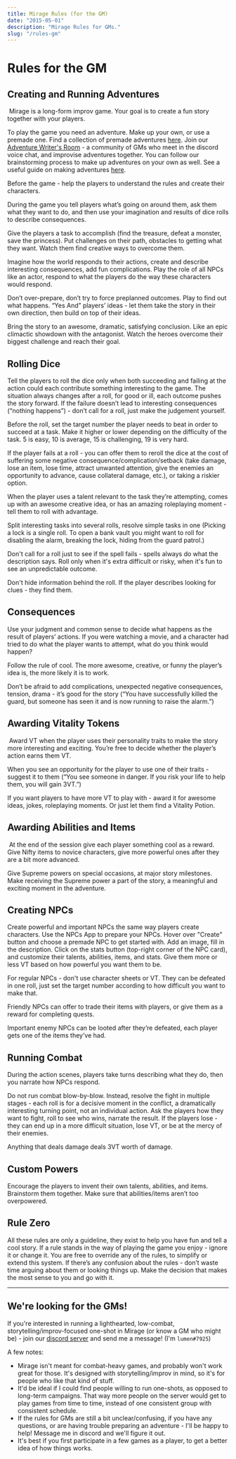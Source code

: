 ```yaml
---
title: Mirage Rules (for the GM)
date: "2015-05-01"
description: "Mirage Rules for GMs."
slug: "/rules-gm"
---
```



# Rules for the GM

## Creating and Running Adventures
 Mirage is a long-form improv game. Your goal is to create a fun story together with your players.

To play the game you need an adventure. Make up your own, or use a premade one. Find a collection of premade  adventures [here](https://rpgadventures.io). Join our [Adventure Writer's Room](https://rpgadventures.io/writers-room) - a community of GMs who meet in the discord voice chat, and improvise adventures together. You can follow our brainstorming process to make up adventures on your own as well. See a useful guide on making adventures [here](https://rpgadventures.io/adventure-writing-guide).

Before the game - help the players to understand the rules and create their characters. 

During the game you tell players what’s going on around them, ask them what they want to do, and then use your imagination and results of dice rolls to describe consequences. 

Give the players a task to accomplish (find the treasure, defeat a monster, save the princess). Put challenges on their path, obstacles to getting what they want. Watch them find creative ways to overcome them.  

Imagine how the world responds to their actions, create and describe interesting consequences, add fun complications. Play the role of all NPCs like an actor, respond to what the players do the way these characters would respond. 

Don’t over-prepare, don’t try to force preplanned outcomes. Play to find out what happens. “Yes And” players’ ideas - let them take the story in their own direction, then build on top of their ideas. 

Bring the story to an awesome, dramatic, satisfying conclusion. Like an epic climactic showdown with the antagonist. Watch the heroes overcome their biggest challenge and reach their goal. 


## Rolling Dice
Tell the players to roll the dice only when both succeeding and failing at the action could each contribute something interesting to the game. The situation always changes after a roll, for good or ill, each outcome pushes the story forward. If the failure doesn’t lead to interesting consequences (“nothing happens”) - don’t call for a roll, just make the judgement yourself.

Before the roll, set the target number the player needs to beat in order to succeed at a task. Make it higher or lower depending on the difficulty of the task. 5 is easy, 10 is average, 15 is challenging, 19 is very hard.

If the player fails at a roll - you can offer them to reroll the dice at the cost of suffering some negative consequence/complication/setback (take damage, lose an item, lose time, attract unwanted attention, give the enemies an opportunity to advance, cause collateral damage, etc.), or taking a riskier option. 

When the player uses a talent relevant to the task they’re attempting, comes up with an awesome creative idea, or has an amazing roleplaying moment - tell them to roll with advantage. 

Split interesting tasks into several rolls, resolve simple tasks in one (Picking a lock is a single roll. To open a bank vault you might want to roll for disabling the alarm, breaking the lock, hiding from the guard patrol.) 

Don't call for a roll just to see if the spell fails - spells always do what the description says. Roll only when it's extra difficult or risky, when it's fun to see an unpredictable outcome.

Don't hide information behind the roll. If the player describes looking for clues - they find them.


## Consequences 

Use your judgment and common sense to decide what happens as the result of players’ actions. If you were watching a movie, and a character had tried to do what the player wants to attempt, what do you think would happen? 

Follow the rule of cool. The more awesome, creative, or funny the player’s idea is, the more likely it is to work. 

Don’t be afraid to add complications, unexpected negative consequences,  tension, drama - it’s good for the story (“You have successfully killed the guard, but someone has seen it and is now running to raise the alarm.”)

## Awarding Vitality Tokens

 Award VT when the player uses their personality traits to make the story more interesting and exciting. You’re free to decide whether the player’s action earns them VT. 

When you see an opportunity for the player to use one of their traits - suggest it to them (“You see someone in danger. If you risk your life to help them, you will gain 3VT.”)  

If you want players to have more VT to play with - award it for awesome ideas, jokes, roleplaying moments. Or just let them find a Vitality Potion. 


## Awarding Abilities and Items
 At the end of the session give each player something cool as a reward. Give Nifty items to novice characters, give more powerful ones after they are a bit more advanced. 

Give Supreme powers on special occasions, at major story milestones. Make receiving the Supreme power a part of the story, a meaningful and exciting moment in the adventure.


## Creating NPCs

Create powerful and important NPCs the same way players create characters. Use the <Link to="/NPCs">NPCs App</Link> to prepare your NPCs. Hover over "Create" button and choose a premade NPC to get started with. Add an image, fill in the description. Click on the stats button (top-right corner of the NPC card), and customize their talents, abilities, items, and stats. Give them more or less VT based on how powerful you want them to be. 

For regular NPCs - don't use character sheets or VT. They can be defeated in one roll, just set the target number according to how difficult you want to make that.

Friendly NPCs can offer to trade their items with players, or give them as a reward for completing quests. 

Important enemy NPCs can be looted after they’re defeated, each player gets one of the items they’ve had.


## Running Combat 
During the action scenes, players take turns describing what they do, then you narrate how NPCs respond.

Do not run combat blow-by-blow. Instead, resolve the fight in multiple stages - each roll is for a decisive moment in the conflict, a dramatically interesting turning point, not an individual action. Ask the players how they want to fight, roll to see who wins, narrate the result. If the players lose - they can end up in a more difficult situation, lose VT, or be at the mercy of their enemies.

Anything that deals damage deals 3VT worth of damage.


## Custom Powers
Encourage the players to invent their own talents, abilities, and items. Brainstorm them together. Make sure that abilities/items aren’t too overpowered. 

## Rule Zero
All these rules are only a guideline, they exist to help you have fun and tell a cool story. If a rule stands in the way of playing the game you enjoy - ignore it or change it. You are free to override any of the rules, to simplify or extend this system. If there’s any confusion about the rules - don’t waste time arguing about them or looking things up. Make the decision that makes the most sense to you and go with it.

---

## We're looking for the GMs!
If you're interested in running a lighthearted, low-combat, storytelling/improv-focused one-shot in Mirage (or know a GM who might be) - join our [discord server](https://discord.gg/zt4N23d) and send me a message! (I'm `lumen#7925`)


A few notes:
- Mirage isn't meant for combat-heavy games, and probably won't work great for those. It's designed with storytelling/improv in mind, so it's for people who like that kind of stuff.
- It'd be ideal if I could find people willing to run one-shots, as opposed to long-term campaigns. That way more people on the server would get to play games from time to time, instead of one consistent group with consistent schedule.
- If the rules for GMs are still a bit unclear/confusing, if you have any questions, or are having trouble preparing an adventure - I'll be happy to help! Message me in discord and we'll figure it out.
- It's best if you first participate in a few games as a player, to get a better idea of how things works.
